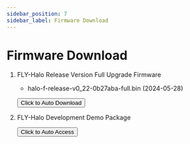 ```yaml
---
sidebar_position: 7
sidebar_label: Firmware Download
---
```







# Firmware Download

1. FLY-Halo Release Version Full Upgrade Firmware

    * halo-f-release-v0_22-0b27aba-full.bin (2024-05-28) 


    <Button variant="contained" disableElevation href="https://cdn.mellow.klipper.cn/firmware/halo-f-release-v0_22-0b27aba-full.bin">Click to Auto Download</Button>

2. FLY-Halo Development Demo Package

    <Button variant="contained" disableElevation href="https://github.com/Mellow-3D/FLY-Halo">Click to Auto Access</Button>